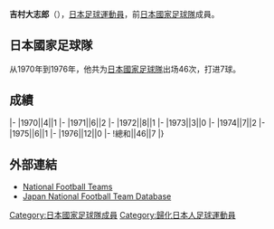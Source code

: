 {{Infobox football biography
|name=吉村大志郎
|image=
|fullname=吉村大志郎
|birth_date={{Birth date|1947|8|16}}
|cityofbirth=
|countryofbirth={{BRA}}
|dateofdeath={{Death date and age|2003|11|1|1947|8|16}}
|height=
|position=[[中场|中场]]
|currentclub=
|years=
|clubs=
|caps(goals)=
|nationalyears=1970-1976
|nationalteam=[[日本國家足球隊|日本]]
|nationalcaps(goals)=46 (7)
}}
'''吉村大志郎'''（{{Bd|1947年|8月16日|2003年|11月1日}}），[[日本|日本]][[足球|足球]][[運動員|運動員]]，前[[日本國家足球隊|日本國家足球隊]]成員。

==日本國家足球隊==
从1970年到1976年，他共为[[日本國家足球隊|日本國家足球隊]]出场46次，打进7球。

==成績==
{{Football player national team statistics|JPN}}
|-
|1970||4||1
|-
|1971||6||2
|-
|1972||8||1
|-
|1973||3||0
|-
|1974||7||2
|-
|1975||6||1
|-
|1976||12||0
|-
!總和||46||7
|}

==外部連結==
{{Reflist}}
*[http://www.national-football-teams.com/v2/player.php?id=21223 National Football Teams]
*[https://web.archive.org/web/20160318173329/http://www.japannationalfootballteam.com/en/players/yoshimura_daishiro.html Japan National Football Team Database]

{{Japan-sport-bio-stub}}
{{Soccer-player-stub}}
[[Category:日本國家足球隊成員|Category:日本國家足球隊成員]]
[[Category:歸化日本人足球運動員|Category:歸化日本人足球運動員]]